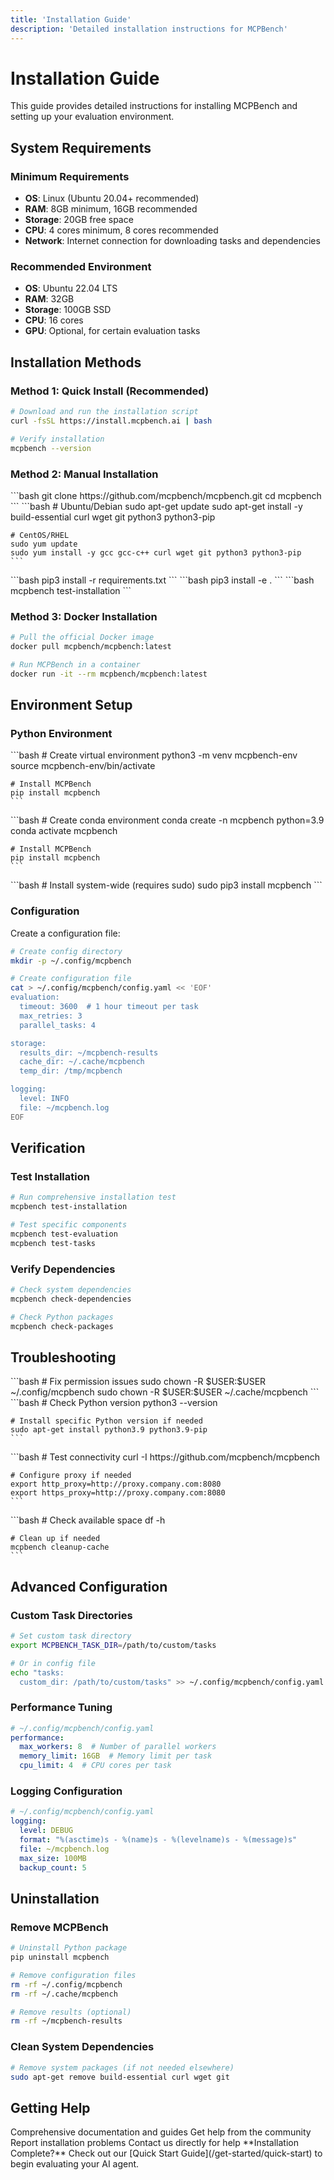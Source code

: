 ```yaml
---
title: 'Installation Guide'
description: 'Detailed installation instructions for MCPBench'
---
```


# Installation Guide

This guide provides detailed instructions for installing MCPBench and setting up your evaluation environment.

## System Requirements

### Minimum Requirements

- **OS**: Linux (Ubuntu 20.04+ recommended)
- **RAM**: 8GB minimum, 16GB recommended
- **Storage**: 20GB free space
- **CPU**: 4 cores minimum, 8 cores recommended
- **Network**: Internet connection for downloading tasks and dependencies

### Recommended Environment

- **OS**: Ubuntu 22.04 LTS
- **RAM**: 32GB
- **Storage**: 100GB SSD
- **CPU**: 16 cores
- **GPU**: Optional, for certain evaluation tasks

## Installation Methods

### Method 1: Quick Install (Recommended)

```bash
# Download and run the installation script
curl -fsSL https://install.mcpbench.ai | bash

# Verify installation
mcpbench --version
```

### Method 2: Manual Installation

<Steps>
  <Step title="Clone Repository">
    ```bash
    git clone https://github.com/mcpbench/mcpbench.git
    cd mcpbench
    ```
  </Step>
  <Step title="Install System Dependencies">
    ```bash
    # Ubuntu/Debian
    sudo apt-get update
    sudo apt-get install -y build-essential curl wget git python3 python3-pip
    
    # CentOS/RHEL
    sudo yum update
    sudo yum install -y gcc gcc-c++ curl wget git python3 python3-pip
    ```
  </Step>
  <Step title="Install Python Dependencies">
    ```bash
    pip3 install -r requirements.txt
    ```
  </Step>
  <Step title="Install MCPBench">
    ```bash
    pip3 install -e .
    ```
  </Step>
  <Step title="Verify Installation">
    ```bash
    mcpbench test-installation
    ```
  </Step>
</Steps>

### Method 3: Docker Installation

```bash
# Pull the official Docker image
docker pull mcpbench/mcpbench:latest

# Run MCPBench in a container
docker run -it --rm mcpbench/mcpbench:latest
```

## Environment Setup

### Python Environment

<AccordionGroup>
  <Accordion title="Using Virtual Environment (Recommended)">
    ```bash
    # Create virtual environment
    python3 -m venv mcpbench-env
    source mcpbench-env/bin/activate
    
    # Install MCPBench
    pip install mcpbench
    ```
  </Accordion>
  <Accordion title="Using Conda">
    ```bash
    # Create conda environment
    conda create -n mcpbench python=3.9
    conda activate mcpbench
    
    # Install MCPBench
    pip install mcpbench
    ```
  </Accordion>
  <Accordion title="System-wide Installation">
    ```bash
    # Install system-wide (requires sudo)
    sudo pip3 install mcpbench
    ```
  </Accordion>
</AccordionGroup>

### Configuration

Create a configuration file:

```bash
# Create config directory
mkdir -p ~/.config/mcpbench

# Create configuration file
cat > ~/.config/mcpbench/config.yaml << 'EOF'
evaluation:
  timeout: 3600  # 1 hour timeout per task
  max_retries: 3
  parallel_tasks: 4

storage:
  results_dir: ~/mcpbench-results
  cache_dir: ~/.cache/mcpbench
  temp_dir: /tmp/mcpbench

logging:
  level: INFO
  file: ~/mcpbench.log
EOF
```

## Verification

### Test Installation

```bash
# Run comprehensive installation test
mcpbench test-installation

# Test specific components
mcpbench test-evaluation
mcpbench test-tasks
```

### Verify Dependencies

```bash
# Check system dependencies
mcpbench check-dependencies

# Check Python packages
mcpbench check-packages
```

## Troubleshooting

<AccordionGroup>
  <Accordion title="Permission Issues">
    ```bash
    # Fix permission issues
    sudo chown -R $USER:$USER ~/.config/mcpbench
    sudo chown -R $USER:$USER ~/.cache/mcpbench
    ```
  </Accordion>
  <Accordion title="Python Version Issues">
    ```bash
    # Check Python version
    python3 --version
    
    # Install specific Python version if needed
    sudo apt-get install python3.9 python3.9-pip
    ```
  </Accordion>
  <Accordion title="Network Issues">
    ```bash
    # Test connectivity
    curl -I https://github.com/mcpbench/mcpbench
    
    # Configure proxy if needed
    export http_proxy=http://proxy.company.com:8080
    export https_proxy=http://proxy.company.com:8080
    ```
  </Accordion>
  <Accordion title="Storage Issues">
    ```bash
    # Check available space
    df -h
    
    # Clean up if needed
    mcpbench cleanup-cache
    ```
  </Accordion>
</AccordionGroup>

## Advanced Configuration

### Custom Task Directories

```bash
# Set custom task directory
export MCPBENCH_TASK_DIR=/path/to/custom/tasks

# Or in config file
echo "tasks:
  custom_dir: /path/to/custom/tasks" >> ~/.config/mcpbench/config.yaml
```

### Performance Tuning

```yaml
# ~/.config/mcpbench/config.yaml
performance:
  max_workers: 8  # Number of parallel workers
  memory_limit: 16GB  # Memory limit per task
  cpu_limit: 4  # CPU cores per task
```

### Logging Configuration

```yaml
# ~/.config/mcpbench/config.yaml
logging:
  level: DEBUG
  format: "%(asctime)s - %(name)s - %(levelname)s - %(message)s"
  file: ~/mcpbench.log
  max_size: 100MB
  backup_count: 5
```

## Uninstallation

### Remove MCPBench

```bash
# Uninstall Python package
pip uninstall mcpbench

# Remove configuration files
rm -rf ~/.config/mcpbench
rm -rf ~/.cache/mcpbench

# Remove results (optional)
rm -rf ~/mcpbench-results
```

### Clean System Dependencies

```bash
# Remove system packages (if not needed elsewhere)
sudo apt-get remove build-essential curl wget git
```

## Getting Help

<CardGroup cols={2}>
  <Card title="Documentation" icon="book" href="/get-started/intro">
    Comprehensive documentation and guides
  </Card>
  <Card title="Discord Community" icon="message-circle" href="https://discord.gg/mcpbench">
    Get help from the community
  </Card>
  <Card title="GitHub Issues" icon="github" href="https://github.com/mcpbench/issues">
    Report installation problems
  </Card>
  <Card title="Email Support" icon="mail" href="mailto:support@mcpbench.ai">
    Contact us directly for help
  </Card>
</CardGroup>

<Info>
  **Installation Complete?** Check out our [Quick Start Guide](/get-started/quick-start) to begin evaluating your AI agent.
</Info>